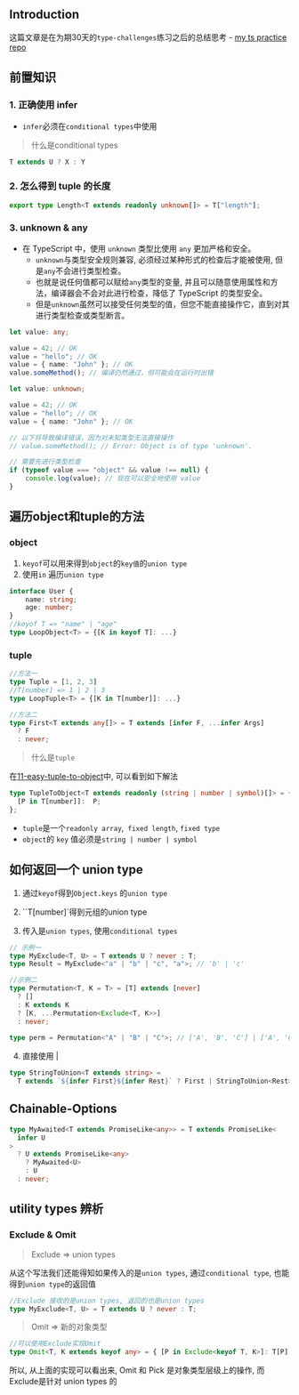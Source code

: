 ## Introduction

这篇文章是在为期30天的`type-challenges`练习之后的总结思考 - [my ts practice repo](https://github.com/LennyLee1998/TDL-TS)

## 前置知识

### 1. 正确使用 infer

- `infer`必须在`conditional types`中使用

>  什么是conditional types

```typescript
T extends U ? X : Y
```

### 2. 怎么得到 tuple 的长度

```typescript
export type Length<T extends readonly unknown[]> = T["length"];
```

### 3. unknown & any

- 在 TypeScript 中，使用 `unknown` 类型比使用 `any` 更加严格和安全。
  - `unknown`与类型安全规则兼容, 必须经过某种形式的检查后才能被使用, 但是`any`不会进行类型检查。
  - 也就是说任何值都可以赋给`any`类型的变量, 并且可以随意使用属性和方法，编译器会不会对此进行检查，降低了 TypeScript 的类型安全。
  - 但是`unknown`虽然可以接受任何类型的值，但您不能直接操作它，直到对其进行类型检查或类型断言。

```typescript
let value: any;  

value = 42; // OK  
value = "hello"; // OK  
value = { name: "John" }; // OK  
value.someMethod(); // 编译仍然通过，但可能会在运行时出错

let value: unknown;  

value = 42; // OK  
value = "hello"; // OK  
value = { name: "John" }; // OK  

// 以下将导致编译错误，因为对未知类型无法直接操作  
// value.someMethod(); // Error: Object is of type 'unknown'.  

// 需要先进行类型检查  
if (typeof value === "object" && value !== null) {  
    console.log(value); // 现在可以安全地使用 value  
}
```



## 遍历object和tuple的方法

### object

1.  `keyof`可以用来得到`object`的`key值`的`union type`
2.  使用`in` 遍历`union type`

```typescript
interface User {
    name: string;
    age: number;
}
//keyof T => "name" | "age"
type LoopObject<T> = {[K in keyof T]: ...}
```

### tuple

```typescript
//方法一
type Tuple = [1, 2, 3]
//T[number] => 1 | 2 | 3
type LoopTuple<T> = {[K in T[number]]: ...}

//方法二
type First<T extends any[]> = T extends [infer F, ...infer Args]
  ? F
  : never;
```

> 什么是`tuple`

在[11-easy-tuple-to-object](https://github.com/type-challenges/type-challenges/blob/main/questions/00011-easy-tuple-to-object/README.md)中, 可以看到如下解法

```typescript
type TupleToObject<T extends readonly (string | number | symbol)[]> = {
  [P in T[number]]:  P;
};
```

- `tuple`是一个`readonly array`,` fixed length`, `fixed type`
- `object`的 `key` 值必须是`string | number | symbol`

## 如何返回一个 union type

1. 通过`keyof`得到`Object.keys` 的`union type`
2. ``T[number]`得到元组的union type

3. 传入是`union types`, 使用`conditional types`

```typescript
// 示例一
type MyExclude<T, U> = T extends U ? never : T;
type Result = MyExclude<"a" | "b" | "c", "a">; // 'b' | 'c'

//示例二
type Permutation<T, K = T> = [T] extends [never]
  ? []
  : K extends K
  ? [K, ...Permutation<Exclude<T, K>>]
  : never; 
     
type perm = Permutation<"A" | "B" | "C">; // ['A', 'B', 'C'] | ['A', 'C', 'B'] | ['B', 'A', 'C'] | ['B', 'C', 'A'] | ['C', 'A', 'B'] | ['C', 'B', 'A']
```

4. 直接使用 | 

```typescript
type StringToUnion<T extends string> =
  T extends `${infer First}${infer Rest}` ? First | StringToUnion<Rest> : never
```

## Chainable-Options

```typescript
type MyAwaited<T extends PromiseLike<any>> = T extends PromiseLike<
  infer U
>
  ? U extends PromiseLike<any>
    ? MyAwaited<U>
    : U
  : never;
```

## utility types 辨析

### Exclude & Omit

> Exclude => union types

从这个写法我们还能得知如果传入的是`union types`, 通过`conditional type`, 也能得到`union type`的返回值

```typescript
//Exclude 接收的是union types, 返回的也是union types
type MyExclude<T, U> = T extends U ? never : T;
```

> Omit => 新的对象类型

```typescript
//可以使用Exclude实现Omit
type Omit<T, K extends keyof any> = { [P in Exclude<keyof T, K>]: T[P]; }
```

所以, 从上面的实现可以看出来, Omit 和 Pick 是对象类型层级上的操作, 而Exclude是针对 union types 的